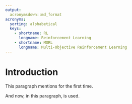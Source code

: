 ```yaml
---
output:
  acronymsdown::md_format
acronyms:
  sorting: alphabetical
  keys:
    - shortname: RL
      longname: Reinforcement Learning
    - shortname: MORL
      longname: Multi-Objective Reinforcement Learning
---
```


# Introduction {#intro}

This paragraph mentions \acr{RL} for the first time.

And now, in this paragraph, \acr{MORL} is used.
